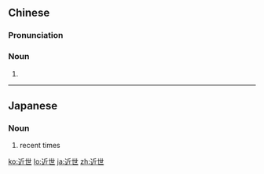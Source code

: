 ==Chinese==
{{zh-forms}}

===Pronunciation===
{{zh-pron
|m=jìnshì
|mn=kīn-sè/kūn-sè
|cat=n
}}

===Noun===
{{zh-noun}}

# {{synonym of|近代|lang=zh}}

----

==Japanese==
{{ja-kanjitab|きん|せい|yomi=on}}

===Noun===
{{ja-noun|きんせい}}
# recent times
#: {{ja-usex|近世日本の都市|きんせい ^にほん の とし|modern Japanese cities}}

[[ko:近世]]
[[lo:近世]]
[[ja:近世]]
[[zh:近世]]
